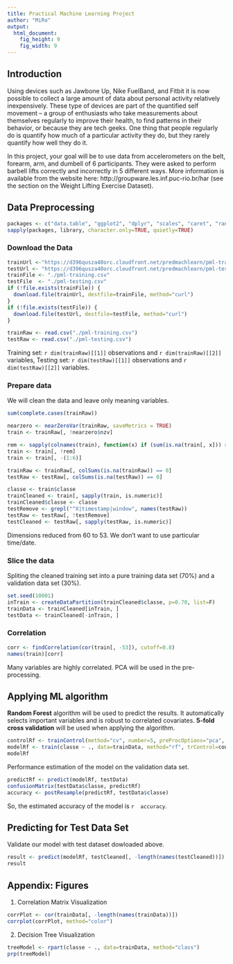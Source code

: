 ```yaml
---
title: Practical Machine Learning Project
author: "MiRo"
output:
  html_document:
    fig_height: 9
    fig_width: 9
---
```


## Introduction  
Using devices such as Jawbone Up, Nike FuelBand, and Fitbit it is now possible to collect a large amount of data about personal activity relatively inexpensively. These type of devices are part of the quantified self movement – a group of enthusiasts who take measurements about themselves regularly to improve their health, to find patterns in their behavior, or because they are tech geeks. One thing that people regularly do is quantify how much of a particular activity they do, but they rarely quantify how well they do it.

In this project, your goal will be to use data from accelerometers on the belt, forearm, arm, and dumbell of 6 participants. They were asked to perform barbell lifts correctly and incorrectly in 5 different ways. More information is available from the website here: http://groupware.les.inf.puc-rio.br/har (see the section on the Weight Lifting Exercise Dataset).  

## Data Preprocessing  
```r
packages <- c("data.table", "ggplot2", "dplyr", "scales", "caret", "randomForest", "corrplot", "rpart", "rpart.plot")
sapply(packages, library, character.only=TRUE, quietly=TRUE)
```
### Download the Data
```r
trainUrl <-"https://d396qusza40orc.cloudfront.net/predmachlearn/pml-training.csv"
testUrl <- "https://d396qusza40orc.cloudfront.net/predmachlearn/pml-testing.csv"
trainFile <- "./pml-training.csv"
testFile  <- "./pml-testing.csv"
if (!file.exists(trainFile)) {
  download.file(trainUrl, destfile=trainFile, method="curl")
}
if (!file.exists(testFile)) {
  download.file(testUrl, destfile=testFile, method="curl")
}

trainRaw <- read.csv("./pml-training.csv")
testRaw <- read.csv("./pml-testing.csv")
```
Training set: `r dim(trainRaw)[[1]]` observations and `r dim(trainRaw)[[2]]` variables,
Testing set: `r dim(testRaw)[[1]]` observations and `r dim(testRaw)[[2]]` variables.

### Prepare data
We will clean the data and leave only meaning variables.
```r
sum(complete.cases(trainRaw))

nearzero <- nearZeroVar(trainRaw, saveMetrics = TRUE)
train <- trainRaw[, !nearzero$nzv]

rem <- sapply(colnames(train), function(x) if (sum(is.na(train[, x])) > 0.30*nrow(train)) { return(TRUE) }else{ return(FALSE) })
train <- train[, !rem]
train <- train[, -(1:6)]

trainRaw <- trainRaw[, colSums(is.na(trainRaw)) == 0] 
testRaw <- testRaw[, colSums(is.na(testRaw)) == 0] 

classe <- train$classe
trainCleaned <- train[, sapply(train, is.numeric)]
trainCleaned$classe <- classe
testRemove <- grepl("^X|timestamp|window", names(testRaw))
testRaw <- testRaw[, !testRemove]
testCleaned <- testRaw[, sapply(testRaw, is.numeric)]
```
Dimensions reduced from 60 to 53. We don't want to use particular time/date.

### Slice the data
Spliting the cleaned training set into a pure training data set (70%) and a validation data set (30%).
```r
set.seed(10001)
inTrain <- createDataPartition(trainCleaned$classe, p=0.70, list=F)
trainData <- trainCleaned[inTrain, ]
testData <- trainCleaned[-inTrain, ]
```

### Correlation

```r
corr <- findCorrelation(cor(train[, -53]), cutoff=0.8)
names(train)[corr]
```
Many variables are highly correlated. 
PCA will be used in the pre-processing. 

## Applying ML algorithm
**Random Forest** algorithm will be used to predict the results. It automatically selects important variables and is robust to correlated covariates. **5-fold cross validation** will be used when applying the algorithm.  
```r
controlRf <- trainControl(method="cv", number=5, preProcOptions="pca", allowParallel=TRUE)
modelRf <- train(classe ~ ., data=trainData, method="rf", trControl=controlRf, ntree=200)
modelRf
```

Performance estimation of the model on the validation data set.  
```r
predictRf <- predict(modelRf, testData)
confusionMatrix(testData$classe, predictRf)
accuracy <- postResample(predictRf, testData$classe)
```
So, the estimated accuracy of the model is `r  accuracy`.

## Predicting for Test Data Set
Validate our model with test dataset dowloaded above.
```r
result <- predict(modelRf, testCleaned[, -length(names(testCleaned))])
result
```  

## Appendix: Figures
1. Correlation Matrix Visualization  
```r
corrPlot <- cor(trainData[, -length(names(trainData))])
corrplot(corrPlot, method="color")
```
2. Decision Tree Visualization
```r
treeModel <- rpart(classe ~ ., data=trainData, method="class")
prp(treeModel)
```